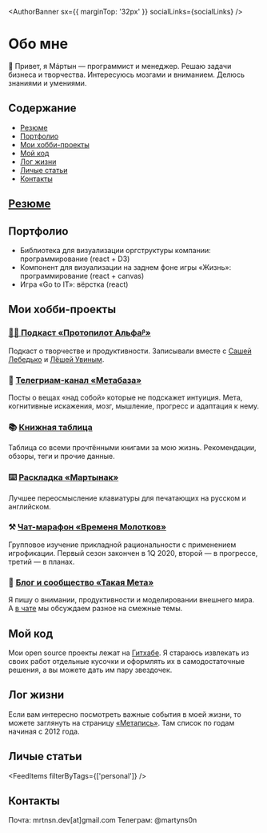 
<SEO
  title="О Мартыне"
  description="Кто такой Мартын и чем он полезен"
/>
<AuthorBanner sx={{ marginTop: '32px' }} socialLinks={socialLinks} />

# Обо мне

🤚 Привет, я Мáртын — программист и менеджер. Решаю задачи бизнеса и творчества. Интересуюсь мозгами и вниманием. Делюсь знаниями и умениями.

## Содержание

- [Резюме](#резюме)
- [Портфолио](#портфолио)
- [Мои хобби-проекты](#мои-хобби-проекты)
- [Мой код](#мой-код)
- [Лог жизни](#лог-жизни)
- [Личые статьи](#личые-статьи)
- [Контакты](#контакты)

## [Резюме](https://www.notion.so/martyns0n/b4cf8e86c55143aa887051f12abe1391)

## Портфолио

- Библиотека для визуализации оргструктуры компании: программирование (react + D3)
- Компонент для визуализации на заднем фоне игры «Жизнь»: программирование (react + canvas)
- Игра «Go to IT»: вёрстка (react)

## Мои хобби-проекты

### [👩‍🎨 Подкаст «Протопилот Альфаᵝ»](https://anchor.fm/protopilotalpha)

Подкаст о творчестве и продуктивности. Записывали вместе с [Сашей Лебедько](ruletik.com) и [Лёшей Увиным](https://vk.com/alex_uvin_official).

### 🧿 [Телегриам-канал «Метабаза»](https://t.me/metabaza)

Посты о вещах «над собой» которые не подскажет интуиция. Мета, когнитивные искажения, мозг, мышление, прогресс и адаптация к нему.

### 📚 [Книжная таблица](https://www.notion.so/martyns0n/e7dd812d9e3143809ce58a0dcd721502?v=9197d66ef5af436aba249744f2b17f3e)

Таблица со всеми прочтёнными книгами за мою жизнь. Рекомендации, обзоры, теги и прочие данные.

### ⌨️ [Раскладка «Мартынак»](https://github.com/martyns0n/martynak)

Лучшее переосмысление клавиатуры для печатающих на русском и английском.

### ⚒ [Чат-марафон «Временя Молотков»](https://t.me/hammertime)

Групповое изучение прикладной рациональности с применением игрофикации. Первый сезон закончен в 1Q 2020, второй — в прогрессе, третий — в планах.

### 🏰 [Блог и сообщество «Такая Мета»](https://someta.site/about)

Я пишу о внимании, продуктивности и моделировании внешнего мира. А [в чате](t.me/sometachat) мы обсуждаем разное на смежные темы.

## Мой код

Мои open source проекты лежат на [Гитхабе](https://github.com/martyns0n). Я стараюсь извлекать из своих работ отдельные кусочки и оформлять их в самодостаточные решения, а вы можете дать им пару звездочек.

## Лог жизни

Если вам интересно посмотреть важные события в моей жизни, то можете заглянуть на страницу [«Метапись»](./log). Там список по годам начиная с 2012 года.

## Личые статьи

<FeedItems filterByTags={['personal']} />

## Контакты

Почта: mrtnsn.dev[at]gmail.com
Телеграм: @martyns0n
